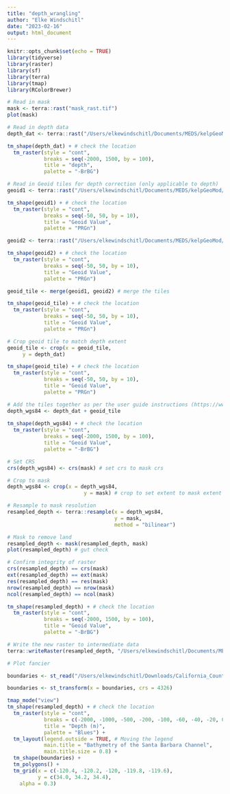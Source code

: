```yaml
---
title: "depth_wrangling"
author: "Elke Windschitl"
date: "2023-02-16"
output: html_document
---
```


```r
knitr::opts_chunk$set(echo = TRUE)
library(tidyverse)
library(raster)
library(sf)
library(terra)
library(tmap)
library(RColorBrewer)
```

```r
# Read in mask
mask <- terra::rast("mask_rast.tif")
plot(mask)
```

```r
# Read in depth data
depth_dat <- terra::rast("/Users/elkewindschitl/Documents/MEDS/kelpGeoMod/data/depth/depth_long.tiff")

tm_shape(depth_dat) + # check the location
  tm_raster(style = "cont",
            breaks = seq(-2000, 1500, by = 100),
            title = "depth",
            palette = "-BrBG") 
```

```r
# Read in Geoid tiles for depth correction (only applicable to depth)
geoid1 <- terra::rast("/Users/elkewindschitl/Documents/MEDS/kelpGeoMod/data/depth/ETOPO_2022_v1_15s_N45W135_geoid.tif") # left tile

tm_shape(geoid1) + # check the location
  tm_raster(style = "cont",
            breaks = seq(-50, 50, by = 10),
            title = "Geoid Value",
            palette = "PRGn") 

geoid2 <- terra::rast("/Users/elkewindschitl/Documents/MEDS/kelpGeoMod/data/depth/ETOPO_2022_v1_15s_N45W120_geoid.tif") # right tile

tm_shape(geoid2) + # check the location
  tm_raster(style = "cont",
            breaks = seq(-50, 50, by = 10),
            title = "Geoid Value",
            palette = "PRGn") 

geoid_tile <- merge(geoid1, geoid2) # merge the tiles

tm_shape(geoid_tile) + # check the location
  tm_raster(style = "cont",
            breaks = seq(-50, 50, by = 10),
            title = "Geoid Value",
            palette = "PRGn")

# Crop geoid tile to match depth extent
geoid_tile <- crop(x = geoid_tile,
     y = depth_dat)

tm_shape(geoid_tile) + # check the location
  tm_raster(style = "cont",
            breaks = seq(-50, 50, by = 10),
            title = "Geoid Value",
            palette = "PRGn")

# Add the tiles together as per the user guide instructions (https://www.ngdc.noaa.gov/mgg/global/relief/ETOPO2022/docs/1.2%20ETOPO%202022%20User%20Guide.pdf)
depth_wgs84 <- depth_dat + geoid_tile
  
tm_shape(depth_wgs84) + # check the location
  tm_raster(style = "cont",
            breaks = seq(-2000, 1500, by = 100),
            title = "Geoid Value",
            palette = "-BrBG") 
```

```r
# Set CRS
crs(depth_wgs84) <- crs(mask) # set crs to mask crs

# Crop to mask
depth_wgs84 <- crop(x = depth_wgs84,
                         y = mask) # crop to set extent to mask extent

# Resample to mask resolution
resampled_depth <- terra::resample(x = depth_wgs84,
                                   y = mask,
                                   method = "bilinear")

# Mask to remove land
resampled_depth <- mask(resampled_depth, mask)
plot(resampled_depth) # gut check

# Confirm integrity of raster
crs(resampled_depth) == crs(mask)
ext(resampled_depth) == ext(mask)
res(resampled_depth) == res(mask)
nrow(resampled_depth) == nrow(mask)
ncol(resampled_depth) == ncol(mask)

tm_shape(resampled_depth) + # check the location
  tm_raster(style = "cont",
            breaks = seq(-2000, 1500, by = 100),
            title = "Geoid Value",
            palette = "-BrBG")

```

```r
# Write the new raster to intermediate data
terra::writeRaster(resampled_depth, "/Users/elkewindschitl/Documents/MEDS/kelpGeoMod/data/depth/SBC_depth.tif", filetype = "GTiff", overwrite = TRUE)
```

```r
# Plot fancier

boundaries <- st_read("/Users/elkewindschitl/Downloads/California_County_Boundaries/cnty19_1.shp") 

boundaries <- st_transform(x = boundaries, crs = 4326)

tmap_mode("view")
tm_shape(resampled_depth) + # check the location
  tm_raster(style = "cont",
            breaks = c(-2000, -1000, -500, -200, -100, -60, -40, -20, 0),
            title = "Depth (m)",
            palette = "Blues") +
  tm_layout(legend.outside = TRUE, # Moving the legend
            main.title = "Bathymetry of the Santa Barbara Channel",
            main.title.size = 0.8) +
  tm_shape(boundaries) +
  tm_polygons() +
  tm_grid(x = c(-120.4, -120.2, -120, -119.8, -119.6),
          y = c(34.0, 34.2, 34.4),
    alpha = 0.3) 
```


